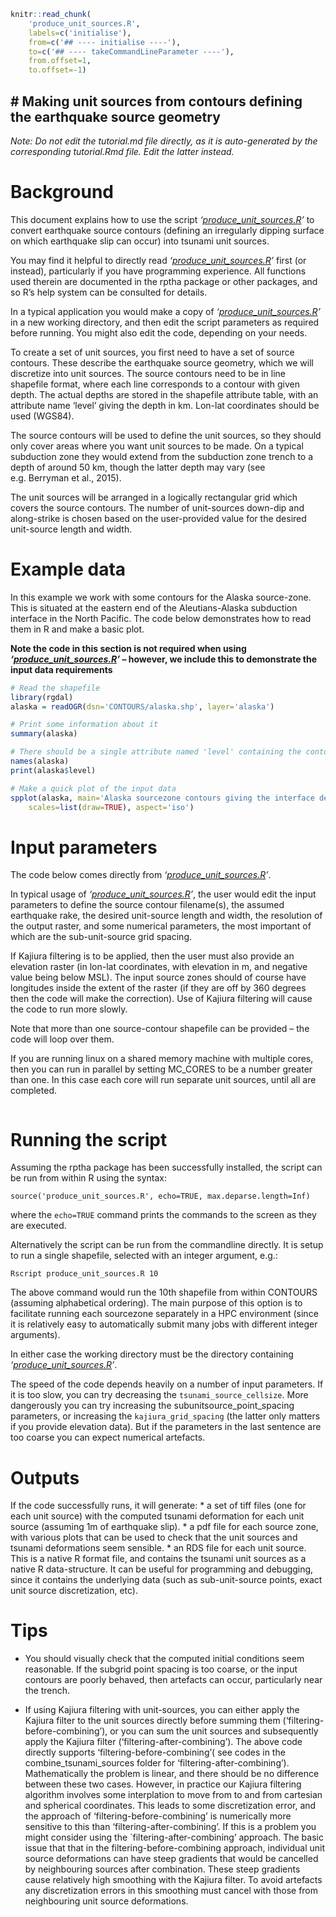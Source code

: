 ```r
knitr::read_chunk(
    'produce_unit_sources.R', 
    labels=c('initialise'), 
    from=c('## ---- initialise ----'), 
    to=c('## ---- takeCommandLineParameter ----'),
    from.offset=1,
    to.offset=-1)
```

# **Making unit sources from contours defining the earthquake source geometry**
------------------------------------------------------------------------------

*Note: Do not edit the tutorial.md file directly, as it is auto-generated by the
corresponding tutorial.Rmd file. Edit the latter instead.*

# Background

This document explains how to use the script
*'[produce_unit_sources.R](produce_unit_sources.R)'* to convert earthquake
source contours (defining an irregularly dipping surface on which earthquake
slip can occur) into tsunami unit sources. 

You may find it helpful to directly read
*'[produce_unit_sources.R](produce_unit_sources.R)'* first (or instead),
particularly if you have programming experience. All functions used therein are
documented in the rptha package or other packages, and so R's help system can
be consulted for details. 

In a typical application you would make a copy of
*'[produce_unit_sources.R](produce_unit_sources.R)'* in a new working
directory, and then edit the script parameters as required before running. You
might also edit the code, depending on your needs.

To create a set of unit sources, you first need to have a set of source
contours. These describe the earthquake source geometry, which we will
discretize into unit sources. The source contours need to be in line shapefile
format, where each line corresponds to a contour with given depth. The actual
depths are stored in the shapefile attribute table, with an attribute name
'level' giving the depth in km.  Lon-lat coordinates should be used (WGS84).

The source contours will be used to define the unit sources, so they should
only cover areas where you want unit sources to be made. On a typical
subduction zone they would extend from the subduction zone trench to a depth
of around 50 km, though the latter depth may vary (see e.g.  Berryman et al.,
2015). 

The unit sources will be arranged in a logically rectangular grid which covers
the source contours. The number of unit-sources down-dip and along-strike is chosen
based on the user-provided value for the desired unit-source length and width. 

# Example data

In this example we work with some contours for the Alaska source-zone. This is
situated at the eastern end of the Aleutians-Alaska subduction interface in the
North Pacific. The code below demonstrates how to read them in R and make a basic plot. 

**Note the code in this section is not required when using
*'[produce_unit_sources.R](produce_unit_sources.R)'* -- however, we include
this to demonstrate the input data requirements**

```r
# Read the shapefile
library(rgdal)
alaska = readOGR(dsn='CONTOURS/alaska.shp', layer='alaska')

# Print some information about it
summary(alaska)

# There should be a single attribute named 'level' containing the contour depths
names(alaska)
print(alaska$level)

# Make a quick plot of the input data
spplot(alaska, main='Alaska sourcezone contours giving the interface depth in km', 
    scales=list(draw=TRUE), aspect='iso')
```

# Input parameters

The code below comes directly from
*'[produce_unit_sources.R](produce_unit_sources.R)'*.

In typical usage of *'[produce_unit_sources.R](produce_unit_sources.R)'*, the
user would edit the input parameters to define the source contour filename(s),
the assumed earthquake rake, the desired unit-source length and width, the
resolution of the output raster, and some numerical parameters, the most
important of which are the sub-unit-source grid spacing.

If Kajiura filtering is to be applied, then the user must also provide an
elevation raster (in lon-lat coordinates, with elevation in m, and negative
value being below MSL). The input source zones should of course have longitudes
inside the extent of the raster (if they are off by 360 degrees then the code
will make the correction). Use of Kajiura filtering will cause the code to run
more slowly.

Note that more than one source-contour shapefile can be provided -- the code
will loop over them.

If you are running linux on a shared memory machine with multiple cores, then
you can run in parallel by setting MC_CORES to be a number greater than one. In
this case each core will run separate unit sources, until all are completed. 

```r
```

# Running the script
Assuming the rptha package has been successfully installed, the script can be
run from within R using the syntax:

    source('produce_unit_sources.R', echo=TRUE, max.deparse.length=Inf)

where the `echo=TRUE` command prints the commands to the screen as they are
executed. 

Alternatively the script can be run from the commandline directly. It
is setup to run a single shapefile, selected with an integer argument, e.g.:

    Rscript produce_unit_sources.R 10

The above command would run the 10th shapefile from within CONTOURS (assuming
alphabetical ordering).  The main purpose of this option is to facilitate
running each sourcezone separately in a HPC environment (since it is relatively
easy to automatically submit many jobs with different integer arguments).

In either case the working directory must be the directory containing
*'[produce_unit_sources.R](produce_unit_sources.R)'*.

The speed of the code depends heavily on a number of input parameters. If it is too
slow, you can try decreasing the `tsunami_source_cellsize`. More dangerously
you can try increasing the subunitsource_point_spacing parameters, or
increasing the `kajiura_grid_spacing` (the latter only matters if you provide
elevation data). But if the parameters in the last sentence are too coarse
you can expect numerical artefacts.


# Outputs

If the code successfully runs, it will generate: 
* a set of tiff files (one for each unit source) with the computed tsunami
deformation for each unit source (assuming 1m of earthquake slip).
* a pdf file for each source zone, with various plots that can be used to check
that the unit sources and tsunami deformations seem sensible.
* an RDS file for each unit source. This is a native R format file, and contains
the tsunami unit sources as a native R data-structure. It can be useful for
programming and debugging, since it contains the underlying data (such as
sub-unit-source points, exact unit source discretization, etc).

# Tips

* You should visually check that the computed initial conditions seem reasonable.
If the subgrid point spacing is too coarse, or the input contours are poorly behaved,
then artefacts can occur, particularly near the trench. 

* If using Kajiura filtering with unit-sources, you can either apply the Kajiura
filter to the unit sources directly before summing them
('filtering-before-combining'), or you can sum the unit sources and
subsequently apply the Kajiura filter ('filtering-after-combining'). The above
code directly supports 'filtering-before-combining'( see codes in the
combine_tsunami_sources folder for 'filtering-after-combining'). Mathematically
the problem is linear, and there should be no difference between these two
cases. However, in practice our Kajiura filtering algorithm involves some
interplation to move from to and from cartesian and spherical coordinates. This
leads to some discretization error, and the approach of
'filtering-before-combining' is numerically more sensitive to this than
'filtering-after-combining'. If this is a problem you might consider using the
`filtering-after-combining' approach. The basic issue that that in the
filtering-before-combining approach, individual unit source deformations can
have steep gradients that would be cancelled by neighbouring sources after
combination. These steep gradients cause relatively high smoothing with the
Kajiura filter. To avoid artefacts any discretization errors in this smoothing
must cancel with those from neighbouring unit source deformations.

